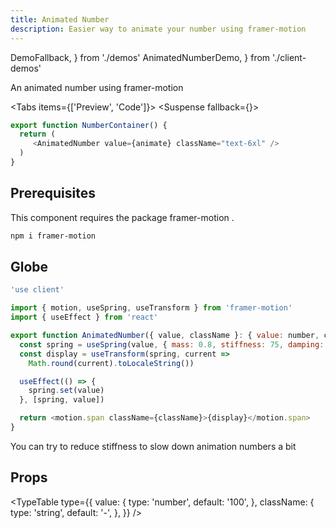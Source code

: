 ```yaml
---
title: Animated Number
description: Easier way to animate your number using framer-motion
---
```


  DemoFallback,
} from './demos'
  AnimatedNumberDemo,
} from './client-demos'

An animated number using framer-motion

<Tabs items={['Preview', 'Code']}>
  <Tab value="Preview">
  <Suspense fallback={<DemoFallback/>}>
    <AnimatedNumberDemo />
  </Suspense>
  </Tab>
  <Tab value="Code">
  ```js
  export function NumberContainer() {
    return (
       <AnimatedNumber value={animate} className="text-6xl" />
    )
  }
  ```
  </Tab>
</Tabs>

## Prerequisites

This component requires the package framer-motion .

```sh
npm i framer-motion
```

## Globe

```js title="animated-number.tsx"
'use client'

import { motion, useSpring, useTransform } from 'framer-motion'
import { useEffect } from 'react'

export function AnimatedNumber({ value, className }: { value: number, className?: string }) {
  const spring = useSpring(value, { mass: 0.8, stiffness: 75, damping: 15 })
  const display = useTransform(spring, current =>
    Math.round(current).toLocaleString())

  useEffect(() => {
    spring.set(value)
  }, [spring, value])

  return <motion.span className={className}>{display}</motion.span>
}
```

<Callout title="Info">You can try to reduce stiffness to slow down animation numbers a bit</Callout>


## Props

<TypeTable
  type={{
    value: {
      type: 'number',
      default: '100',
    },
    className: {
      type: 'string',
      default: '-',
    },
  }}
/>
